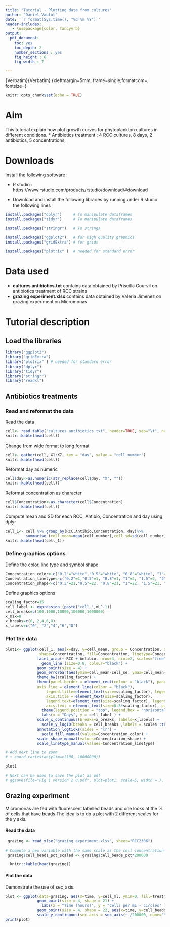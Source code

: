 ```yaml
---
title: "Tutorial - Plotting data from cultures"
author: "Daniel Vaulot"
date: '`r format(Sys.time(), "%d %m %Y")`'
header-includes:
   - \usepackage{color, fancyvrb}
output:
  pdf_document: 
    toc: yes
    toc_depth: 2
    number_sections : yes
    fig_height : 6
    fig_width : 7

---
```


\RecustomVerbatimEnvironment
  {Verbatim}{Verbatim}
  {xleftmargin=5mm, frame=single,formatcom=\color{blue}, fontsize=\small}

```r
knitr::opts_chunk$set(echo = TRUE)
```

# Aim

This tutorial explain how plot growth curves for phytoplankton cultures in different conditions.
* Antibiotics treatment : 4 RCC cultures, 8 days, 2 antibiotics, 5 concentrations, 


# Downloads

Install the following software :  


* R studio : https://www.rstudio.com/products/rstudio/download/#download

* Download and install the following libraries by running under R studio the following lines

```R
install.packages("dplyr")     # To manipulate dataframes
install.packages("tidyr")     # To manipulate dataframes

install.packages("stringr")   # To strings

install.packages("ggplot2")   # for high quality graphics
install.packages("gridExtra") # for grids

install.packages("plotrix" )  # needed for standard error


```

# Data used

* **cultures antibiotics.txt** contains data obtained by Priscilla Gourvil on antibiotics treatment of RCC strains
* **grazing experiment.xlsx** contains data obtained by Valeria Jimenez on grazing experiment on Micromonas


# Tutorial description

## Load the libraries

```r
library("ggplot2")
library("gridExtra")
library("plotrix" ) # needed for standard error
library("dplyr")
library("tidyr")
library("stringr")
library("readxl")
```

## Antibiotics treatments
### Read and reformat the data
Read the data
```r
cell<- read.table("cultures antibiotics.txt", header=TRUE, sep="\t", na.strings="NA", dec=".", strip.white=TRUE)
knitr::kable(head(cell))
```

Change from wide format to long format
```r
cell<- gather(cell, X1:X7, key = "day", value = "cell_number") 
knitr::kable(head(cell))
```

Reformat day as numeric
```r
cell$day<-as.numeric(str_replace(cell$day, "X", ""))
knitr::kable(head(cell))
```

Reformat concentration as character
```r
cell$Concentration<-as.character(cell$Concentration)
knitr::kable(head(cell))
```

Compute mean and SD for each RCC, Antibio, Concentration and day using dplyr
```r
cell_1<- cell %>% group_by(RCC,Antibio,Concentration, day)%>%
         summarise (cell_mean=mean(cell_number),cell_sd=sd(cell_number), cell_se=std.error(cell_number))
knitr::kable(head(cell_1))
```

### Define graphics options
Define the color, line type and symbol shape
```r
Concentration_color<-c("0.2"="white","0.5"="white", "0.8"="white", "1"="black", "1.5"="black", "2"="black")
Concentration_linetype<-c("0.2"=1,"0.5"=1, "0.8"=1, "1"=2, "1.5"=2, "2"=2)
Concentration_shape<-c("0.2"=21,"0.5"=22, "0.8"=21, "1"=22, "1.5"=21, "2"=22)
```

Define graphics options
```r
scaling_factor=15
cell_label <- expression (paste("cell.",mL^-1))
cell_breaks=c(100,1000,10000,100000,1000000)
x_max=8
x_breaks=c(0, 2,4,6,8)
x_labels=c("0", "2","4","6","8")
```

\pagebreak

### Plot the data
```r
plot1<- ggplot(cell_1, aes(x=day, y=cell_mean, group = Concentration, xmin=0, xmax=x_max, 
               shape=Concentration, fill=Concentration, linetype=Concentration)) + 
              facet_wrap(~ RCC + Antibio, nrow=4, ncol=2, scales="free") +
	            geom_line (size=0.8, colour="black") + 
              geom_point(size = 4) + 
              geom_errorbar(aes(ymin=cell_mean-cell_se, ymax=cell_mean+cell_se),width=0.2, linetype=1) +
              theme_bw(scaling_factor) + 
              theme(panel.border = element_rect(colour = "black"), panel.grid.major = element_blank(), panel.grid.minor = element_blank(),	
              axis.line = element_line(colour = "black"), 
		          legend.title=element_text(size=scaling_factor), legend.key=element_blank(),
		          axis.title = element_text(size=scaling_factor), 
		          legend.text=element_text(size=scaling_factor), legend.key.height = unit(1, "cm"), 
		          axis.text = element_text(size=0.8*scaling_factor), panel.background = element_rect(fill="white")) + 
	            theme(legend.position = "top", legend.box = "horizontal")  +
	            labs(x = "Days", y = cell_label ) +
              scale_x_continuous(breaks=x_breaks, labels=x_labels) + 
	            scale_y_log10(breaks = cell_breaks ,labels = scales::trans_format("log10", scales::math_format(10^.x))) + 
              annotation_logticks(sides = "lr") + 
	            scale_fill_manual(values=Concentration_color) + 
              scale_shape_manual(values=Concentration_shape) + 
              scale_linetype_manual(values=Concentration_linetype)

# Add next line to zoom		
# + coord_cartesian(ylim=c(100, 10000000))		

plot1

# Next can be used to save the plot as pdf		
# ggsave(file="Fig 1 version 2.0.pdf", plot=plot1, scale=5, width = 7, height = 10, units = "cm", useDingbats=FALSE)

```


## Grazing experiment

Micromonas are fed with fluorescent labelled beads and one looks at the % of cells that have beads
The idea is to do a plot with 2 different scales for the y axis.

#### Read the data

```r
 grazing <- read_xlsx("grazing experiment.xlsx", sheet="RCC2306")

# Compute a new variable with the same scale as the cell concentration to be able to plot on the same graph
 grazing$cell_beads_pct_scaled <- grazing$cell_beads_pct*200000

  knitr::kable(head(grazing))
```

#### Plot the data
Demonstrate the use of sec_axis.
```r
plot <- ggplot(data=grazing, aes(x=time, y=cell_ml, ymin=0, fill=treatment)) + 
              geom_point(size = 4, shape = 21) +
	            labs(x = "Time (hours)", y = "Cells per mL - circles" ) +
              geom_point(size = 4, shape = 22, aes(x=time, y=cell_beads_pct_scaled, fill=treatment)) +
              scale_y_continuous(sec.axis = sec_axis(~./200000, name="% of cells with beads - squares"))
print(plot)
```




